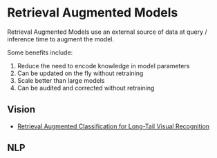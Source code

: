 # Retrieval Augmented Models

Retrieval Augmented Models use an external source of data at query / inference time to augment the model.

Some benefits include:

1. Reduce the need to encode knowledge in model parameters
2. Can be updated on the fly without retraining
3. Scale better than large models
4. Can be audited and corrected without retraining


## Vision

- [Retrieval Augmented Classification for Long-Tail Visual Recognition](https://arxiv.org/abs/2202.11233)


## NLP

